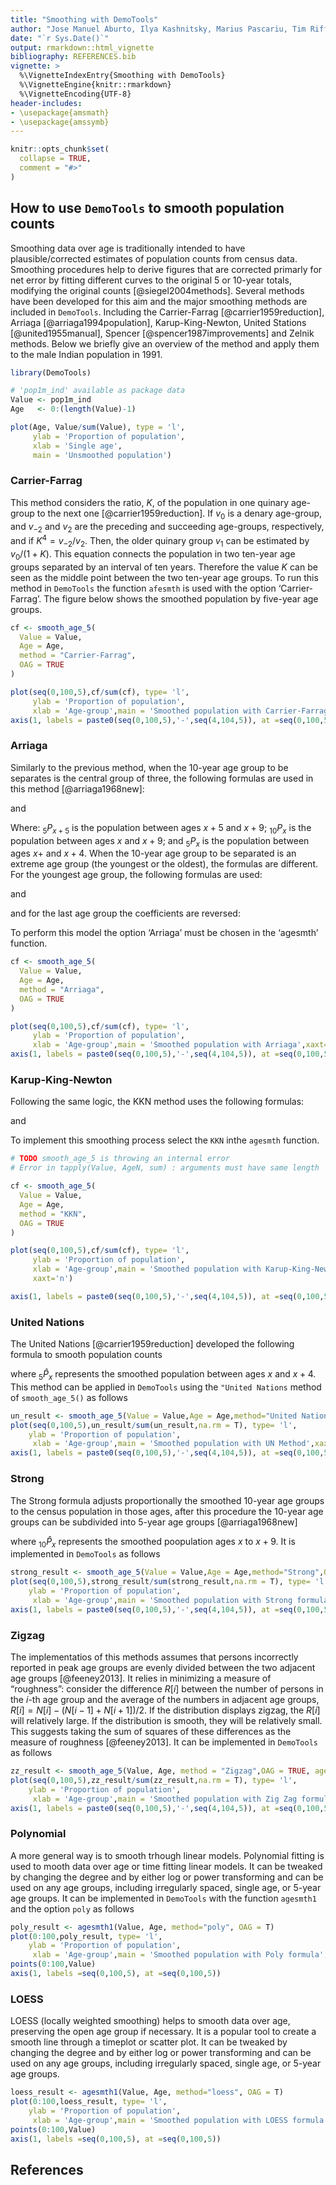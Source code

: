 ```yaml
---
title: "Smoothing with DemoTools"
author: "Jose Manuel Aburto, Ilya Kashnitsky, Marius Pascariu, Tim Riffe"
date: "`r Sys.Date()`"
output: rmarkdown::html_vignette
bibliography: REFERENCES.bib
vignette: >
  %\VignetteIndexEntry{Smoothing with DemoTools}
  %\VignetteEngine{knitr::rmarkdown}
  %\VignetteEncoding{UTF-8}
header-includes:
- \usepackage{amsmath}
- \usepackage{amssymb}
---
```



```r
knitr::opts_chunk$set(
  collapse = TRUE,
  comment = "#>"
)
```

## How to use `DemoTools` to smooth population counts

Smoothing data over age is traditionally intended to have plausible/corrected estimates of population counts from census data. Smoothing procedures help to derive figures that are corrected primarly for net error by fitting different curves to the original 5 or 10-year totals, modifying the original counts [@siegel2004methods]. Several methods have been developed for this aim and the major smoothing methods are included in `DemoTools`. Including the Carrier-Farrag [@carrier1959reduction], Arriaga [@arriaga1994population], Karup-King-Newton, United Stations [@united1955manual], Spencer [@spencer1987improvements] and Zelnik methods. Below we briefly give an overview of the method and apply them to the male Indian population in 1991.

```r
library(DemoTools)

# 'pop1m_ind' available as package data
Value <- pop1m_ind
Age   <- 0:(length(Value)-1)

plot(Age, Value/sum(Value), type = 'l',
     ylab = 'Proportion of population',
     xlab = 'Single age',
     main = 'Unsmoothed population')


```

### Carrier-Farrag

This method considers the ratio, $K$, of the population in one quinary age-group to the next one [@carrier1959reduction]. If $v_0$ is a denary age-group, and $v_{-2}$ and $v_2$ are the preceding and succeeding age-groups, respectively, and if $K^4 = v_{-2}/v_2$. Then, the older quinary group $v_1$ can be estimated by $v_0/(1+K)$. This equation connects the population in two ten-year age groups separated by an interval of ten years. Therefore the value $K$ can be seen as the middle point between the two ten-year age groups. To run this method in `DemoTools` the function `afesmth` is used with the option 'Carrier-Farrag'. The figure below  shows the smoothed population by five-year age groups.

```r

cf <- smooth_age_5(
  Value = Value,
  Age = Age,
  method = "Carrier-Farrag",
  OAG = TRUE
)

plot(seq(0,100,5),cf/sum(cf), type= 'l',
     ylab = 'Proportion of population',
     xlab = 'Age-group',main = 'Smoothed population with Carrier-Farrag',xaxt='n')
axis(1, labels = paste0(seq(0,100,5),'-',seq(4,104,5)), at =seq(0,100,5))

```

### Arriaga

Similarly to the previous method, when the 10-year age group to be separates is the central group of three, the following formulas are used in this method [@arriaga1968new]:

\begin{equation*}
_{5}P_{x+5} = \frac{-_{10}P_{x-10}+11 _{10}P_{x+10}+2 _{10}P_{x+10}}{24}
\end{equation*}
and
\begin{equation*}
_{5}P_{x} = _{10}P_{x} - _{5}P_{x+5}
\end{equation*}

Where: $_{5}P_{x+5}$ is the population between ages $x+5$ and $x+9$; $_{10}P_{x}$ is the population between ages $x$ and $x+9$; and $_{5}P_{x}$ is the population between ages $x+$ and $x+4$. When the 10-year age group to be separated is an extreme age group (the youngest or the oldest), the formulas are different. For the youngest age
group, the following formulas are used:


\begin{equation*}
_{5}P_{x+5} = \frac{8 _{10}P_{x}+ 5 _{10}P_{x+10} - _{10}P_{x+20}}{24}
\end{equation*}
and
\begin{equation*}
_{5}P_{x} = _{10}P_{x} - _{5}P_{x+5}
\end{equation*}

and for the last age group the coefficients are reversed:

\begin{equation*}
_{5}P_{x} = \frac{ -_{10}P_{x-20}+ 5 _{10}P_{x-10}+ 8 _{10}P_{x}}{24}.
\end{equation*}

To perform this model the option 'Arriaga' must be chosen in the 'agesmth' function.


```r

cf <- smooth_age_5(
  Value = Value,
  Age = Age,
  method = "Arriaga",
  OAG = TRUE
)

plot(seq(0,100,5),cf/sum(cf), type= 'l',
     ylab = 'Proportion of population',
     xlab = 'Age-group',main = 'Smoothed population with Arriaga',xaxt='n')
axis(1, labels = paste0(seq(0,100,5),'-',seq(4,104,5)), at =seq(0,100,5))

```

### Karup-King-Newton

Following the same logic, the KKN method uses the following formulas:


\begin{equation*}
_{5}P_{x} = \frac{1}{2} _{10}P_{x} + \frac{1}{16} \big( _{10}P_{x-10} - _{10}P_{x+10} \big)
\end{equation*}
and
\begin{equation*}
_{5}P_{x+5} = _{10}P_{x} - _{5}P_{x}.
\end{equation*}

To implement this smoothing process select the `KKN` inthe `agesmth` function.

```r
# TODO smooth_age_5 is throwing an internal error
# Error in tapply(Value, AgeN, sum) : arguments must have same length

cf <- smooth_age_5(
  Value = Value,
  Age = Age,
  method = "KKN",
  OAG = TRUE
)

plot(seq(0,100,5),cf/sum(cf), type= 'l',
     ylab = 'Proportion of population',
     xlab = 'Age-group',main = 'Smoothed population with Karup-King-Newton ',
     xaxt='n')

axis(1, labels = paste0(seq(0,100,5),'-',seq(4,104,5)), at =seq(0,100,5))
```

### United Nations
The United Nations [@carrier1959reduction] developed the following formula to smooth population counts
\begin{equation}
_5\hat{P}_x = \frac{- _5P_{x-10} + 4\, _5P_{x-5} + 10\, _5P_{x} +4\, _5P_{x+5} - _5P_{x+10}}{16}
\end{equation}

where $_5\hat{P}_x$ represents the smoothed population between ages $x$ and $x+4$. This method can be applied in `DemoTools` using the `"United Nations` method of `smooth_age_5()` as follows

```r

un_result <- smooth_age_5(Value = Value,Age = Age,method="United Nations",OAG = T)
plot(seq(0,100,5),un_result/sum(un_result,na.rm = T), type= 'l',
    ylab = 'Proportion of population',
     xlab = 'Age-group',main = 'Smoothed population with UN Method',xaxt='n')
axis(1, labels = paste0(seq(0,100,5),'-',seq(4,104,5)), at =seq(0,100,5))

```

### Strong
The Strong formula adjusts proportionally the smoothed 10-year age groups to the census population in those ages, after this procedure the 10-year age groups can be subdivided into 5-year age groups [@arriaga1968new]

\begin{equation}
_{10}\hat{P}_x = \frac{_{10}P_{x-10} + 2\, _10P_{x} + _{10}P_{x+10}}{4}
\end{equation}

where $_{10}\hat{P}_x$ represents the smoothed poopulation ages $x$ to $x+9$. It is implemented in `DemoTools` as follows


```r

strong_result <- smooth_age_5(Value = Value,Age = Age,method="Strong",OAG = T)
plot(seq(0,100,5),strong_result/sum(strong_result,na.rm = T), type= 'l',
    ylab = 'Proportion of population',
     xlab = 'Age-group',main = 'Smoothed population with Strong formula',xaxt='n')
axis(1, labels = paste0(seq(0,100,5),'-',seq(4,104,5)), at =seq(0,100,5))

```

### Zigzag

The implementatios of this methods assumes that persons incorrectly reported in peak age groups are evenly divided between the two adjacent age groups [@feeney2013]. It relies in minimizing a measure of "roughness":
consider the difference $R[i]$ between the number of persons in the $i$-th age group and the
average of the numbers in adjacent age groups, $R[i] = N[i] - (N[i -1] + N[i + 1])/2$.
If the distribution displays zigzag, the $R[i]$ will relatively large. If the distribution is smooth,
they will be relatively small. This suggests taking the sum of squares of these differences as
the measure of roughness [@feeney2013]. It can be implemented in `DemoTools` as follows


```r

zz_result <- smooth_age_5(Value, Age, method = "Zigzag",OAG = TRUE, ageMin = 0, ageMax = 100)
plot(seq(0,100,5),zz_result/sum(zz_result,na.rm = T), type= 'l',
    ylab = 'Proportion of population',
     xlab = 'Age-group',main = 'Smoothed population with Zig Zag formula',xaxt='n')
axis(1, labels = paste0(seq(0,100,5),'-',seq(4,104,5)), at =seq(0,100,5))

```


### Polynomial
A more general way is to smooth trhough linear models. Polynomial  fitting is used to mooth data over age or time fitting linear models. It can be tweaked by changing the degree and by either log or power transforming and can be used on any age groups, including irregularly spaced, single age, or 5-year age groups. It can be implemented in `DemoTools` with the function `agesmth1` and the option `poly` as follows

```r

poly_result <- agesmth1(Value, Age, method="poly", OAG = T)
plot(0:100,poly_result, type= 'l',
    ylab = 'Proportion of population',
     xlab = 'Age-group',main = 'Smoothed population with Poly formula',xaxt='n')
points(0:100,Value)
axis(1, labels =seq(0,100,5), at =seq(0,100,5))

```

### LOESS
LOESS (locally weighted smoothing) helps to smooth data over age, preserving the open age group if necessary. It is a popular tool to create a smooth line through a timeplot or scatter plot. It can be tweaked by changing the degree and by either log or power transforming and can be used on any age groups, including irregularly spaced, single age, or 5-year age groups.

```r

loess_result <- agesmth1(Value, Age, method="loess", OAG = T)
plot(0:100,loess_result, type= 'l',
    ylab = 'Proportion of population',
     xlab = 'Age-group',main = 'Smoothed population with LOESS formula',xaxt='n')
points(0:100,Value)
axis(1, labels =seq(0,100,5), at =seq(0,100,5))

```

## References
